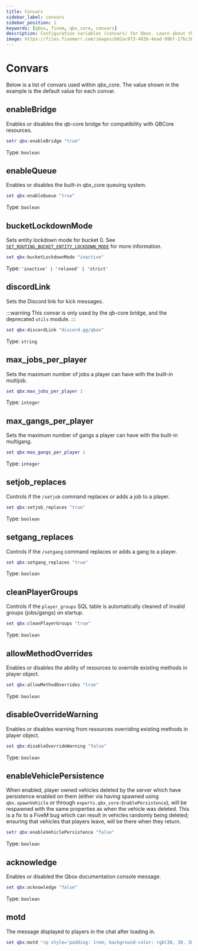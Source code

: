 ```yaml
---
title: Convars
sidebar_label: convars
sidebar_position: 1
keywords: [qbox, fivem, qbx_core, convars]
description: Configuration variables (convars) for Qbox. Learn about the available server configuration options and their usage.
image: https://files.fivemerr.com/images/b02ac973-403b-4ead-99bf-17bc307172d9.png
---
```


# Convars

Below is a list of convars used within qbx_core.
The value shown in the example is the default value for each convar.

## enableBridge

Enables or disables the qb-core bridge for compatibility with QBCore resources.

```lua
setr qbx:enableBridge "true"
```

Type: `boolean`

## enableQueue

Enables or disables the built-in qbx_core queuing system.

```lua
set qbx:enableQueue "true"
```

Type: `boolean`

## bucketLockdownMode

Sets entity lockdown mode for bucket 0.
See [`SET_ROUTING_BUCKET_ENTITY_LOCKDOWN_MODE`](https://docs.fivem.net/natives/?_0xA0F2201F) for more information.

```lua
set qbx:bucketLockdownMode "inactive"
```

Type: `'inactive' | 'relaxed' | 'strict'`

## discordLink

Sets the Discord link for kick messages.

:::warning
  This convar is only used by the qb-core bridge, and the deprecated `utils` module.
:::

```lua
set qbx:discordLink "discord.gg/qbox"
```

Type: `string`

## max_jobs_per_player

Sets the maximum number of jobs a player can have with the built-in multijob.

```lua
set qbx:max_jobs_per_player 1
```

Type: `integer`

## max_gangs_per_player

Sets the maximum number of gangs a player can have with the built-in multigang.

```lua
set qbx:max_gangs_per_player 1
```

Type: `integer`

## setjob_replaces

Controls if the `/setjob` command replaces or adds a job to a player.

```lua
set qbx:setjob_replaces "true"
```

Type: `boolean`

## setgang_replaces

Controls if the `/setgang` command replaces or adds a gang to a player.

```lua
set qbx:setgang_replaces "true"
```

Type: `boolean`

## cleanPlayerGroups

Controls if the `player_groups` SQL table is automatically cleaned of invalid groups (jobs/gangs) on startup.

```lua
set qbx:cleanPlayerGroups "true"
```

Type: `boolean`

## allowMethodOverrides

Enables or disables the ability of resources to override existing methods in player object.

```lua
set qbx:allowMethodOverrides "true"
```

Type: `boolean`

## disableOverrideWarning

Enables or disables warning from resources overriding existing methods in player object.

```lua
set qbx:disableOverrideWarning "false"
```

Type: `boolean`

## enableVehiclePersistence

When enabled, player owned vehicles deleted by the server which have persistence enabled on them (either via having spawned using `qbx.spawnVehicle` or through `exports.qbx_core:EnablePersistence`), will be respawned with the same properties as when the vehicle was deleted.
This is a fix to a FiveM bug which can result in vehicles randomly being deleted; ensuring that vehicles that players leave, will be there when they return.

```lua
setr qbx:enableVehiclePersistence "false"
```

Type: `boolean`

## acknowledge

Enables or disabled the Qbox documentation console message.

```lua
set qbx:acknowledge "false"
```

Type: `boolean`

## motd

The message displayed to players in the chat after loading in.

```lua
set qbx:motd "<p style='padding: 1rem; background-color: rgb(30, 30, 30); border-radius: 1rem; text-align: center;'><span style='color: rgb(40, 200, 40);'>Welcome to Qbox!</span><br>Learn more at <span id='link' style='color: rgb(100, 100, 255);' onclick='window.invokeNative(\"openUrl\", \"https://docs.qbox.re/\")'>docs.qbox.re</span></p><style>span#link:hover { cursor: pointer; }</style>"
```
